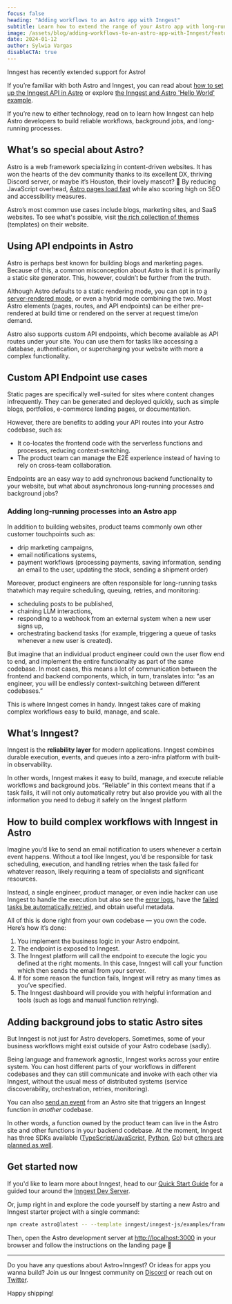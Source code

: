 ```yaml
---
focus: false
heading: "Adding workflows to an Astro app with Inngest"
subtitle: Learn how to extend the range of your Astro app with long-running processes, and when to do so.
image: /assets/blog/adding-workflows-to-an-astro-app-with-Inngest/feature.png
date: 2024-01-12
author: Sylwia Vargas
disableCTA: true
---
```


Inngest has recently extended support for Astro!

If you’re familiar with both Astro and Inngest, you can read about [how to set up the Inngest API in Astro](https://www.inngest.com/docs/sdk/serve#framework-astro) or explore [the Inngest and Astro 'Hello World' example](https://github.com/inngest/inngest-js/tree/main/examples/framework-astro).

If you’re new to either technology, read on to learn how Inngest can help Astro developers to build reliable workflows, background jobs, and long-running processes.

## What’s so special about Astro?

Astro is a web framework specializing in content-driven websites. It has won the hearts of the dev community thanks to its excellent DX, thriving Discord server, or maybe it’s Houston, their lovely mascot? 💜 By reducing JavaScript overhead, [Astro pages load fast](https://docs.astro.build/en/concepts/why-astro/#fast-by-default) while also scoring high on SEO and accessibility measures.

Astro’s most common use cases include blogs, marketing sites, and SaaS websites. To see what's possible, visit [the rich collection of themes](https://astro.build/themes/) (templates) on their website.

## Using API endpoints in Astro

Astro is perhaps best known for building blogs and marketing pages. Because of this, a common misconception about Astro is that it is primarily a static site generator. This, however, couldn’t be further from the truth.

Although Astro defaults to a static rendering mode, you can opt in to [a server-rendered mode](https://docs.astro.build/en/core-concepts/rendering-modes/), or even a hybrid mode combining the two. Most Astro elements (pages, routes, and API endpoints) can be either pre-rendered at build time or rendered on the server at request time/on demand.

Astro also supports custom API endpoints, which become available as API routes under your site. You can use them for tasks like accessing a database, authentication, or supercharging your website with more a complex functionality.

## Custom API Endpoint use cases

Static pages are specifically well-suited for sites where content changes infrequently. They can be generated and deployed quickly, such as simple blogs, portfolios, e-commerce landing pages, or documentation.

However, there are benefits to adding your API routes into your Astro codebase, such as:

- It co-locates the frontend code with the serverless functions and processes, reducing context-switching.
- The product team can manage the E2E experience instead of having to rely on cross-team collaboration.

Endpoints are an easy way to add synchronous backend functionality to your website, but what about asynchronous long-running processes and background jobs?

### Adding long-running processes into an Astro app

In addition to building websites, product teams commonly own other customer touchpoints such as:

- drip marketing campaigns,
- email notifications systems,
- payment workflows (processing payments, saving information, sending an email to the user, updating the stock, sending a shipment order)

Moreover, product engineers are often responsible for long-running tasks thatwhich may require scheduling, queuing, retries, and monitoring:

- scheduling posts to be published,
- chaining LLM interactions,
- responding to a webhook from an external system when a new user signs up,
- orchestrating backend tasks (for example, triggering a queue of tasks whenever a new user is created).

But imagine that an individual product engineer could own the user flow end to end, and implement the entire functionality as part of the same codebase. In most cases, this means a lot of communication between the frontend and backend components, which, in turn, translates into: “as an engineer, you will be endlessly context-switching between different codebases.”

This is where Inngest comes in handy. Inngest takes care of making complex workflows easy to build, manage, and scale.

## What’s Inngest?

Inngest is the **reliability layer** for modern applications. Inngest combines durable execution, events, and queues into a zero-infra platform with built-in observability.

In other words, Inngest makes it easy to build, manage, and execute reliable workflows and background jobs. “Reliable” in this context means that if a task fails, it will not only automatically retry but also provide you with all the information you need to debug it safely on the Inngest platform

## How to build complex workflows with Inngest in Astro

Imagine you’d like to send an email notification to users whenever a certain event happens. Without a tool like Inngest, you'd be responsible for task scheduling, execution, and handling retries when the task failed for whatever reason, likely requiring a team of specialists and significant resources.

Instead, a single engineer, product manager, or even indie hacker can use Inngest to handle the execution but also see the [error logs](https://www.inngest.com/docs/guides/logging), have the [failed tasks be automatically retried](https://www.inngest.com/docs/functions/retries), and obtain useful metadata.

All of this is done right from your own codebase — you own the code. Here’s how it’s done:

1. You implement the business logic in your Astro endpoint.
2. The endpoint is exposed to Inngest.
3. The Inngest platform will call the endpoint to execute the logic you defined at the right moments. In this case, Inngest will call your function which then sends the email from your server.
4. If for some reason the function fails, Inngest will retry as many times as you’ve specified.
5. The Inngest dashboard will provide you with helpful information and tools (such as logs and manual function retrying).

## Adding background jobs to static Astro sites

But Inngest is not just for Astro developers. Sometimes, some of your business workflows might exist outside of your Astro codebase (sadly).

Being language and framework agnostic, Inngest works across your entire system. You can host different parts of your workflows in different codebases and they can still communicate and invoke with each other via Inngest, without the usual mess of distributed systems (service discoverability, orchestration, retries, monitoring).

You can also [send an event](https://www.inngest.com/docs/events) from an Astro site that triggers an Inngest function in *another* codebase.

In other words, a function owned by the product team can live in the Astro site and other functions in your backend codebase. At the moment, Inngest has three SDKs available ([TypeScript/JavaScript](https://www.inngest.com/docs/reference/typescript), [Python](https://www.inngest.com/docs/reference/python), [Go](https://pkg.go.dev/github.com/inngest/inngestgo)) but [others are planned as well](https://pkg.go.dev/github.com/inngest/inngestgo).

## Get started now

If you'd like to learn more about Inngest, head to our [Quick Start Guide](https://www.inngest.com/docs/quick-start) for a guided tour around the [Inngest Dev Server](https://www.inngest.com/docs/local-development#inngest-dev-server).

Or, jump right in and explore the code yourself by starting a new Astro and Inngest starter project with a single command:

```bash
npm create astro@latest -- --template inngest/inngest-js/examples/framework-astro inngest-astro
```

Then, open the Astro development server at [http://localhost:3000](http://localhost:3000/) in your browser and follow the instructions on the landing page 💜

---

Do you have any questions about Astro+Inngest? Or ideas for apps you wanna build? Join us our Inngest community on [Discord](https://www.inngest.com/discord) or reach out on [Twitter](https://twitter.com/inngest).

Happy shipping!